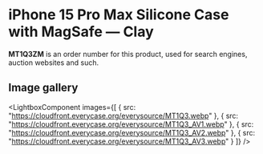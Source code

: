 
# iPhone 15 Pro Max Silicone Case with MagSafe — Clay

<Callout type='info' emoji='👉🏻'>**MT1Q3ZM** is an order number for this product, used for search engines, auction websites and such.</Callout>

## Image gallery

<LightboxComponent
    images={[
      {
        src: "https://cloudfront.everycase.org/everysource/MT1Q3.webp"
      },
      {
        src: "https://cloudfront.everycase.org/everysource/MT1Q3_AV1.webp"
      },
      {
        src: "https://cloudfront.everycase.org/everysource/MT1Q3_AV2.webp"
      },
      {
        src: "https://cloudfront.everycase.org/everysource/MT1Q3_AV3.webp"
      }
    ]}
  />
